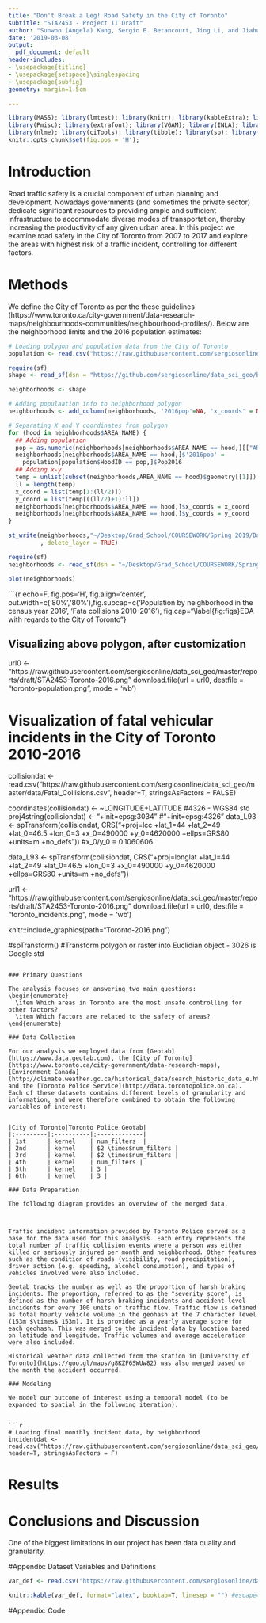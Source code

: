 ```yaml
---
title: "Don't Break a Leg! Road Safety in the City of Toronto"
subtitle: "STA2453 - Project II Draft"
author: "Sunwoo (Angela) Kang, Sergio E. Betancourt, Jing Li, and Jiahui (Eddy) Du"
date: '2019-03-08'
output:
  pdf_document: default
header-includes:
- \usepackage{titling}
- \usepackage{setspace}\singlespacing
- \usepackage{subfig}
geometry: margin=1.5cm

---
```


```r
library(MASS); library(lmtest); library(knitr); library(kableExtra); library(nleqslv);
library(Pmisc); library(extrafont); library(VGAM); library(INLA); library(MEMSS);
library(nlme); library(ciTools); library(tibble); library(sp); library(dplyr);
knitr::opts_chunk$set(fig.pos = 'H');
```

# Introduction

Road traffic safety is a crucial component of urban planning and development. Nowadays governments (and sometimes the private sector) dedicate significant resources to providing ample and sufficient infrastructure to accommodate diverse modes of transportation, thereby increasing the productivity of any given urban area. In this project we examine road safety in the City of Toronto from 2007 to 2017 and explore the areas with highest risk of a traffic incident, controlling for different factors.


# Methods

We define the City of Toronto as per the these guidelines (https://www.toronto.ca/city-government/data-research-maps/neighbourhoods-communities/neighbourhood-profiles/). Below are the neighborhood limits and the 2016 population estimates:
```r
# Loading polygon and population data from the City of Toronto
population <- read.csv("https://raw.githubusercontent.com/sergiosonline/data_sci_geo/master/data/neighbourhoods_planning_areas_wgs84_SEB/Wellbeing_TO_2016%20Census_Total%20Pop_Total%20Change_Age%20Groups.csv",stringsAsFactors = FALSE,header=T)

require(sf)
shape <- read_sf(dsn = "https://github.com/sergiosonline/data_sci_geo/blob/master/data/neighbourhoods_planning_areas_wgs84_SEB/NEIGHBORHOODS_WGS84.shp?raw=true", layer = "NEIGHBORHOODS_WGS84")

neighborhoods <- shape

# Adding populaation info to neighborhood polygon
neighborhoods <- add_column(neighborhoods, '2016pop'=NA, 'x_coords' = NA, 'y_coords' = NA)

# Separating X and Y coordinates from polygon
for (hood in neighborhoods$AREA_NAME) {
  ## Adding population
  pop = as.numeric(neighborhoods[neighborhoods$AREA_NAME == hood,][["AREA_S_CD"]])
  neighborhoods[neighborhoods$AREA_NAME == hood,]$'2016pop' = 
    population[population$HoodID == pop,]$Pop2016
  ## Adding x-y
  temp = unlist(subset(neighborhoods,AREA_NAME == hood)$geometry[[1]])
  ll = length(temp)
  x_coord = list(temp[1:(ll/2)])
  y_coord = list(temp[((ll/2)+1):ll])
  neighborhoods[neighborhoods$AREA_NAME == hood,]$x_coords = x_coord
  neighborhoods[neighborhoods$AREA_NAME == hood,]$y_coords = y_coord
}

st_write(neighborhoods,"~/Desktop/Grad_School/COURSEWORK/Spring 2019/Data Science/rough work/neighbourhoods_planning_areas_wgs84_SEB/NEIGHBORHOODS_WGS84.shp",
         , delete_layer = TRUE)

require(sf)
neighborhoods <- read_sf(dsn = "~/Desktop/Grad_School/COURSEWORK/Spring 2019/Data Science/rough work/neighbourhoods_planning_areas_wgs84_SEB/", layer = "NEIGHBORHOODS_WGS84")

plot(neighborhoods)
```


```{r echo=F, fig.pos='H', fig.align='center', out.width=c('80%','80%'),fig.subcap=c('Population by neighborhood in the census year 2016', 'Fata collisions 2010-2016'),  fig.cap="\\label{fig:figs}EDA with regards to the City of Toronto"}

## Visualizing above polygon, after customization
url0 <- "https://raw.githubusercontent.com/sergiosonline/data_sci_geo/master/reports/draft/STA2453-Toronto-2016.png"
download.file(url = url0,
          destfile = "toronto-population.png",
          mode = 'wb')

# Visualization of fatal vehicular incidents in the City of Toronto 2010-2016
collisiondat <- read.csv("https://raw.githubusercontent.com/sergiosonline/data_sci_geo/master/data/Fatal_Collisions.csv", header=T, stringsAsFactors = FALSE)

coordinates(collisiondat) <- ~LONGITUDE+LATITUDE
#4326 - WGS84 std
proj4string(collisiondat) <- "+init=epsg:3034" #"+init=epsg:4326" 
data_L93 <- spTransform(collisiondat, CRS("+proj=lcc +lat_1=44 +lat_2=49 +lat_0=46.5 +lon_0=3 +x_0=490000 +y_0=4620000 +ellps=GRS80 +units=m +no_defs"))
#x_0/y_0 = 0.1060606

data_L93 <- spTransform(collisiondat, CRS("+proj=longlat +lat_1=44 +lat_2=49 +lat_0=46.5 +lon_0=3 +x_0=490000 +y_0=4620000 +ellps=GRS80 +units=m +no_defs"))

url1 <- "https://raw.githubusercontent.com/sergiosonline/data_sci_geo/master/reports/draft/STA2453-Toronto-2016.png"
download.file(url = url0,
          destfile = "toronto_incidents.png",
          mode = 'wb')

knitr::include_graphics(path="Toronto-2016.png")

#spTransform() #Transform polygon or raster into Euclidian object - 3026 is Google std
```

### Primary Questions

The analysis focuses on answering two main questions:
\begin{enumerate}
  \item Which areas in Toronto are the most unsafe controlling for other factors?
  \item Which factors are related to the safety of areas?
\end{enumerate}

### Data Collection

For our analysis we employed data from [Geotab](https://www.data.geotab.com), the [City of Toronto](https://www.toronto.ca/city-government/data-research-maps), [Environment Canada](http://climate.weather.gc.ca/historical_data/search_historic_data_e.html), and the [Toronto Police Service](http://data.torontopolice.on.ca). Each of these datasets contains different levels of granularity and information, and were therefore combined to obtain the following variables of interest:


|City of Toronto|Toronto Police|Geotab|
|:---------|:----------|:-------------|
| 1st      | kernel    | num_filters  |
| 2nd      | kernel    | $2 \times$num_filters |
| 3rd      | kernel    | $2 \times$num_filters |
| 4th      | kernel    | num_filters |
| 5th      | kernel    | 3 |
| 6th      | kernel    | 3 |

### Data Preparation

The following diagram provides an overview of the merged data.



Traffic incident information provided by Toronto Police served as a base for the data used for this analysis. Each entry represents the total number of traffic collision events where a person was either killed or seriously injured per month and neighborhood. Other features such as the condition of roads (visibility, road precipitation), driver action (e.g. speeding, alcohol consumption), and types of vehicles involved were also included.

Geotab tracks the number as well as the proportion of harsh braking incidents. The proportion, referred to as the "severity score", is defined as the number of harsh braking incidents and accident-level incidents for every 100 units of traffic flow. Traffic flow is defined as total hourly vehicle volume in the geohash at the 7 character level (153m $\times$ 153m). It is provided as a yearly average score for each geohash. This was merged to the incident data by location based on latitude and longitude. Traffic volumes and average acceleration were also included.

Historical weather data collected from the station in [University of Toronto](https://goo.gl/maps/g8KZF6SWUw82) was also merged based on the month the accident occurred.

### Modeling

We model our outcome of interest using a temporal model (to be expanded to spatial in the following iteration).


```r
# Loading final monthly incident data, by neighborhood
incidentdat <- read.csv("https://raw.githubusercontent.com/sergiosonline/data_sci_geo/master/data/incident_by_year_month_ward_2Mar.csv", header=T, stringsAsFactors = F)

```

# Results




# Conclusions and Discussion

One of the biggest limitations in our project has been data quality and granularity.


#Appendix: Dataset Variables and Definitions
```r
var_def <- read.csv("https://raw.githubusercontent.com/sergiosonline/data_sci_geo/master/reports/draft/variable_def.csv",header=T, stringsAsFactors = F, sep=",")

knitr::kable(var_def, format="latex", booktab=T, linesep = "") #escape=F, 
```

\pagebreak

\newpage

#Appendix: Code

```r
```

